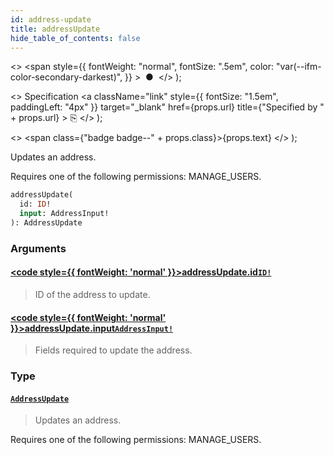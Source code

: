 ```yaml
---
id: address-update
title: addressUpdate
hide_table_of_contents: false
---
```


  <>
    <span
      style={{
        fontWeight: "normal",
        fontSize: ".5em",
        color: "var(--ifm-color-secondary-darkest)",
      }}
    >
      &nbsp;●&nbsp;
    </span>
  </>
);

  <>
    Specification
    <a
      className="link"
      style={{ fontSize: "1.5em", paddingLeft: "4px" }}
      target="\_blank"
      href={props.url}
      title={"Specified by " + props.url}
    >
      ⎘
    </a>
  </>
);

  <>
    <span class={"badge badge--" + props.class}>{props.text}</span>
  </>
);

Updates an address.

Requires one of the following permissions: MANAGE_USERS.

```graphql
addressUpdate(
  id: ID!
  input: AddressInput!
): AddressUpdate
```

### Arguments

#### [<code style={{ fontWeight: 'normal' }}>addressUpdate.<b>id</b></code>](#)<Bullet />[`ID!`](../../api-reference/scalars/id) <Badge class="secondary" text="non-null"/> <Badge class="secondary" text="scalar"/>

> ID of the address to update.

#### [<code style={{ fontWeight: 'normal' }}>addressUpdate.<b>input</b></code>](#)<Bullet />[`AddressInput!`](../../api-reference/inputs/address-input) <Badge class="secondary" text="non-null"/> <Badge class="secondary" text="input"/>

> Fields required to update the address.

### Type

#### [`AddressUpdate`](../../api-reference/objects/address-update) <Badge class="secondary" text="object"/>

> Updates an address.

Requires one of the following permissions: MANAGE_USERS.

>
